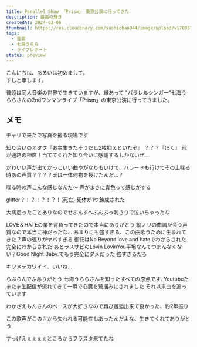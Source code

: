 ```yaml
---
title: Parallel Show 「Prism」 東京公演に行ってきた
description: 最高の輝き
createdAt: 2024-03-06
thumbnail: https://res.cloudinary.com/sushichan044/image/upload/v1709570302/live/parellel-show-prism/IMG_1415_m0n6hc.jpg
tags:
  - 音楽
  - 七海うらら
  - ライブレポート
status: preview
---
```


こんにちは、あるいは初めまして。<br />
すしと申します。

普段は同人音楽の世界で生きていますが、縁あって <wbr />"パラレルシンガー"<wbr /> 七海うららさんの2ndワンマンライブ「Prism」の東京公演に行ってきました。


## メモ

チャリで来たで写真を撮る現場です

知り合いのオタク『お主生きたそうだし2枚抑えといたぞ』
？？？『ぼく』
前が通路の神席！当ててくれた知り合いに感謝するしかないぜ…

かわいい声が出てかっこいい曲やがなりもいけて、バラードも行けてその上喋る時あの声質？？？？天は一体何物を授けたんだ…？

喋る時の声こんな感じなんだ〜
声がまさに青色って感じがする

glitter？！？！？！？！(死亡)
死体が1つ錬成された

大病患ったことありなのでせぶんすへぶんぶっ刺さりで泣いちゃったな

LOVE＆HATEの業を背負ってきたので本当にありがとう 縦ノリの曲調が会う声質なので本当に神だったな…
あまりにも強すぎる、この曲歌うために生まれてきた？声の張りがヤバすぎる
御託はNo Beyond love and hateでわからされた完全にわからされた
あとラスサビのLovin LovinYou平坦なんてつまんなくない？Good Night Baby.でもう完全にダメだった 強すぎるだろ


キワメテカワイイ、いいね…

らぶらんでぶありがとう
七海うららさんを知ったすべての原点です. Youtubeたまたま生配信が流れてきて一瞬で心臓を鷲掴みにされました それ以来曲を追っています

わかざえもんさんのベースが大好きなので再び邂逅出来て良かった、約2年振り

この歌声がこの世から失われる可能性もあったんだよな、生きてくれてありがとう

すっげえぇぇぇぇところからフラスタ来てたね

